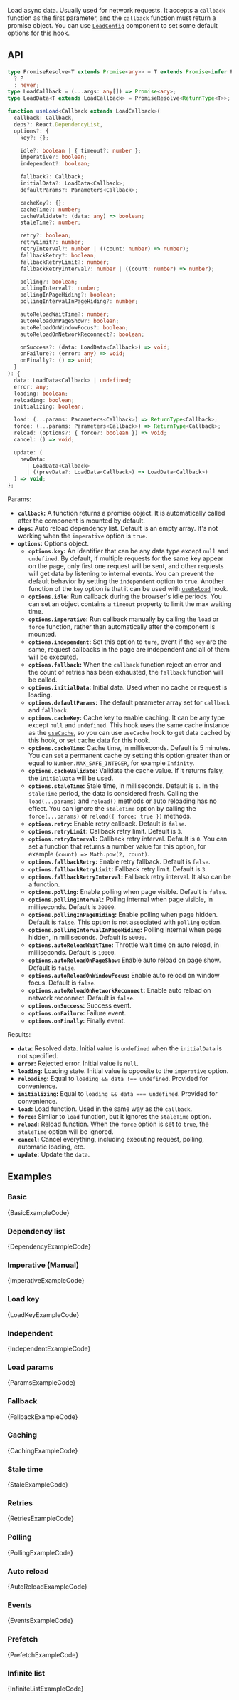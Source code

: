 
Load async data. Usually used for network requests. It accepts a `callback` function as the first parameter, and the `callback` function must return a promise object. You can use [`LoadConfig`](./LoadConfig) component to set some default options for this hook.

## API

```ts
type PromiseResolve<T extends Promise<any>> = T extends Promise<infer P>
  ? P
  : never;
type LoadCallback = (...args: any[]) => Promise<any>;
type LoadData<T extends LoadCallback> = PromiseResolve<ReturnType<T>>;

function useLoad<Callback extends LoadCallback>(
  callback: Callback,
  deps?: React.DependencyList,
  options?: {
    key?: {};

    idle?: boolean | { timeout?: number };
    imperative?: boolean;
    independent?: boolean;

    fallback?: Callback;
    initialData?: LoadData<Callback>;
    defaultParams?: Parameters<Callback>;

    cacheKey?: {};
    cacheTime?: number;
    cacheValidate?: (data: any) => boolean;
    staleTime?: number;

    retry?: boolean;
    retryLimit?: number;
    retryInterval?: number | ((count: number) => number);
    fallbackRetry?: boolean;
    fallbackRetryLimit?: number;
    fallbackRetryInterval?: number | ((count: number) => number);

    polling?: boolean;
    pollingInterval?: number;
    pollingInPageHiding?: boolean;
    pollingIntervalInPageHiding?: number;

    autoReloadWaitTime?: number;
    autoReloadOnPageShow?: boolean;
    autoReloadOnWindowFocus?: boolean;
    autoReloadOnNetworkReconnect?: boolean;

    onSuccess?: (data: LoadData<Callback>) => void;
    onFailure?: (error: any) => void;
    onFinally?: () => void;
  }
): {
  data: LoadData<Callback> | undefined;
  error: any;
  loading: boolean;
  reloading: boolean;
  initializing: boolean;

  load: (...params: Parameters<Callback>) => ReturnType<Callback>;
  force: (...params: Parameters<Callback>) => ReturnType<Callback>;
  reload: (options?: { force?: boolean }) => void;
  cancel: () => void;

  update: (
    newData:
      | LoadData<Callback>
      | ((prevData?: LoadData<Callback>) => LoadData<Callback>)
  ) => void;
};
```

Params:

- **`callback`:** A function returns a promise object. It is automatically called after the component is mounted by default.
- **`deps`:** Auto reload dependency list. Default is an empty array. It's not working when the `imperative` option is `true`.
- **`options`:** Options object.
  - **`options.key`:** An identifier that can be any data type except `null` and `undefined`. By default, if multiple requests for the same key appear on the page, only first one request will be sent, and other requests will get data by listening to internal events. You can prevent the default behavior by setting the `independent` option to `true`. Another function of the `key` option is that it can be used with [`useReload`](./useReload) hook.
  - **`options.idle`:** Run callback during the browser's idle periods. You can set an object contains a `timeout` property to limit the max waiting time.
  - **`options.imperative`:** Run callback manually by calling the `load` or `force` function, rather than automatically after the component is mounted.
  - **`options.independent`:** Set this option to `ture`, event if the `key` are the same, request callbacks in the page are independent and all of them will be executed.
  - **`options.fallback`:** When the `callback` function reject an error and the count of retries has been exhausted, the `fallback` function will be called.
  - **`options.initialData`:** Initial data. Used when no cache or request is loading.
  - **`options.defaultParams`:** The default parameter array set for `callback` and `fallback`.
  - **`options.cacheKey`:** Cache key to enable caching. It can be any type except `null` and `undefined`. This hook uses the same cache instance as the [`useCache`](./useCache), so you can use `useCache` hook to get data cached by this hook, or set cache data for this hook.
  - **`options.cacheTime`:** Cache time, in milliseconds. Default is 5 minutes. You can set a permanent cache by setting this option greater than or equal to `Number.MAX_SAFE_INTEGER`, for example `Infinity`.
  - **`options.cacheValidate`:** Validate the cache value. If it returns falsy, the `initialData` will be used.
  - **`options.staleTime`:** Stale time, in milliseconds. Default is `0`. In the `staleTime` period, the data is considered fresh. Calling the `load(...params)` and `reload()` methods or auto reloading has no effect. You can ignore the `staleTime` option by calling the `force(...params)` or `reload({ force: true })` methods.
  - **`options.retry`:** Enable retry callback. Default is `false`.
  - **`options.retryLimit`:** Callback retry limit. Default is `3`.
  - **`options.retryInterval`:** Callback retry interval. Default is `0`. You can set a function that returns a number value for this option, for example `(count) => Math.pow(2, count)`.
  - **`options.fallbackRetry`:** Enable retry fallback. Default is `false`.
  - **`options.fallbackRetryLimit`:** Fallback retry limit. Default is `3`.
  - **`options.fallbackRetryInterval`:** Fallback retry interval. It also can be a function.
  - **`options.polling`:** Enable polling when page visible. Default is `false`.
  - **`options.pollingInterval`:** Polling internal when page visible, in milliseconds. Default is `30000`.
  - **`options.pollingInPageHiding`:** Enable polling when page hidden. Default is `false`. This option is not associated with `polling` option.
  - **`options.pollingIntervalInPageHiding`:** Polling internal when page hidden, in milliseconds. Default is `60000`.
  - **`options.autoReloadWaitTime`:** Throttle wait time on auto reload, in milliseconds. Default is `10000`.
  - **`options.autoReloadOnPageShow`:** Enable auto reload on page show. Default is `false`.
  - **`options.autoReloadOnWindowFocus`:** Enable auto reload on window focus. Default is `false`.
  - **`options.autoReloadOnNetworkReconnect`:** Enable auto reload on network reconnect. Default is `false`.
  - **`options.onSuccess`:** Success event.
  - **`options.onFailure`:** Failure event.
  - **`options.onFinally`:** Finally event.

Results:

- **`data`:** Resolved data. Initial value is `undefined` when the `initialData` is not specified.
- **`error`:** Rejected error. Initial value is `null`.
- **`loading`:** Loading state. Initial value is opposite to the `imperative` option.
- **`reloading`:** Equal to `loading && data !== undefined`. Provided for convenience.
- **`initializing`:** Equal to `loading && data === undefined`. Provided for convenience.
- **`load`:** Load function. Used in the same way as the `callback`.
- **`force`:** Similar to `load` function, but it ignores the `staleTime` option.
- **`reload`:** Reload function. When the `force` option is set to `true`, the `staleTime` option will be ignored.
- **`cancel`:** Cancel everything, including executing request, polling, automatic loading, etc.
- **`update`:** Update the `data`.

## Examples

### Basic

<ExampleBlock>
  <BasicExample />
</ExampleBlock>
<CodeBlock language="tsx">{BasicExampleCode}</CodeBlock>

### Dependency list

<ExampleBlock>
  <DependencyExample />
</ExampleBlock>
<CodeBlock language="tsx">{DependencyExampleCode}</CodeBlock>

### Imperative (Manual)

<ExampleBlock>
  <ImperativeExample />
</ExampleBlock>
<CodeBlock language="tsx">{ImperativeExampleCode}</CodeBlock>

### Load key

<ExampleBlock>
  <LoadKeyExample />
</ExampleBlock>
<CodeBlock language="tsx">{LoadKeyExampleCode}</CodeBlock>

### Independent

<ExampleBlock>
  <IndependentExample />
</ExampleBlock>
<CodeBlock language="tsx">{IndependentExampleCode}</CodeBlock>

### Load params

<ExampleBlock>
  <ParamsExample />
</ExampleBlock>
<CodeBlock language="tsx">{ParamsExampleCode}</CodeBlock>

### Fallback

<ExampleBlock>
  <FallbackExample />
</ExampleBlock>
<CodeBlock language="tsx">{FallbackExampleCode}</CodeBlock>

### Caching

<ExampleBlock>
  <CachingExample />
</ExampleBlock>
<CodeBlock language="tsx">{CachingExampleCode}</CodeBlock>

### Stale time

<ExampleBlock>
  <StaleExample />
</ExampleBlock>
<CodeBlock language="tsx">{StaleExampleCode}</CodeBlock>

### Retries

<ExampleBlock>
  <RetriesExample />
</ExampleBlock>
<CodeBlock language="tsx">{RetriesExampleCode}</CodeBlock>

### Polling

<ExampleBlock>
  <PollingExample />
</ExampleBlock>
<CodeBlock language="tsx">{PollingExampleCode}</CodeBlock>

### Auto reload

<ExampleBlock>
  <AutoReloadExample />
</ExampleBlock>
<CodeBlock language="tsx">{AutoReloadExampleCode}</CodeBlock>

### Events

<ExampleBlock>
  <EventsExample />
</ExampleBlock>
<CodeBlock language="tsx">{EventsExampleCode}</CodeBlock>

### Prefetch

<ExampleBlock>
  <PrefetchExample />
</ExampleBlock>
<CodeBlock language="tsx">{PrefetchExampleCode}</CodeBlock>

### Infinite list

<ExampleBlock>
  <InfiniteListExample />
</ExampleBlock>
<CodeBlock language="tsx">{InfiniteListExampleCode}</CodeBlock>
